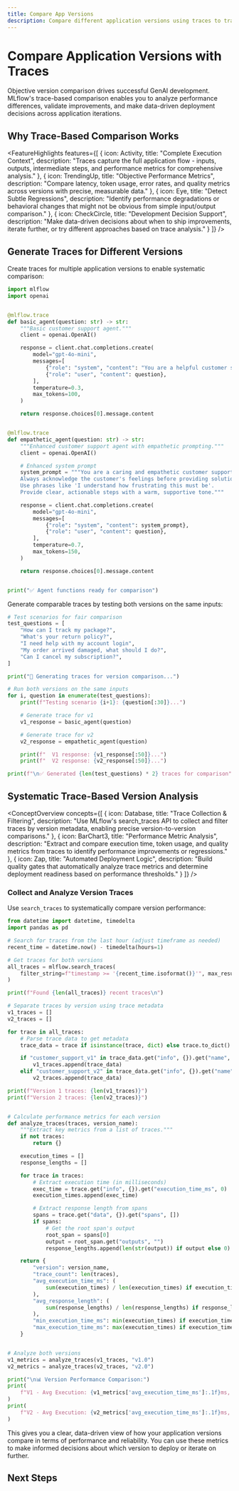 ```yaml
---
title: Compare App Versions
description: Compare different application versions using traces to track improvements and identify the best performing iteration.
---
```



# Compare Application Versions with Traces

Objective version comparison drives successful GenAI development. MLflow's trace-based comparison enables you to analyze performance differences, validate improvements, and make data-driven deployment decisions across application iterations.

## Why Trace-Based Comparison Works

<FeatureHighlights features={[
  {
    icon: Activity,
    title: "Complete Execution Context",
    description: "Traces capture the full application flow - inputs, outputs, intermediate steps, and performance metrics for comprehensive analysis."
  },
  {
    icon: TrendingUp,
    title: "Objective Performance Metrics",
    description: "Compare latency, token usage, error rates, and quality metrics across versions with precise, measurable data."
  },
  {
    icon: Eye,
    title: "Detect Subtle Regressions",
    description: "Identify performance degradations or behavioral changes that might not be obvious from simple input/output comparison."
  },
  {
    icon: CheckCircle,
    title: "Development Decision Support",
    description: "Make data-driven decisions about when to ship improvements, iterate further, or try different approaches based on trace analysis."
  }
]} />

## Generate Traces for Different Versions

Create traces for multiple application versions to enable systematic comparison:

```python
import mlflow
import openai


@mlflow.trace
def basic_agent(question: str) -> str:
    """Basic customer support agent."""
    client = openai.OpenAI()

    response = client.chat.completions.create(
        model="gpt-4o-mini",
        messages=[
            {"role": "system", "content": "You are a helpful customer support agent."},
            {"role": "user", "content": question},
        ],
        temperature=0.3,
        max_tokens=100,
    )

    return response.choices[0].message.content


@mlflow.trace
def empathetic_agent(question: str) -> str:
    """Enhanced customer support agent with empathetic prompting."""
    client = openai.OpenAI()

    # Enhanced system prompt
    system_prompt = """You are a caring and empathetic customer support agent.
    Always acknowledge the customer's feelings before providing solutions.
    Use phrases like 'I understand how frustrating this must be'.
    Provide clear, actionable steps with a warm, supportive tone."""

    response = client.chat.completions.create(
        model="gpt-4o-mini",
        messages=[
            {"role": "system", "content": system_prompt},
            {"role": "user", "content": question},
        ],
        temperature=0.7,
        max_tokens=150,
    )

    return response.choices[0].message.content


print("✅ Agent functions ready for comparison")
```

Generate comparable traces by testing both versions on the same inputs:

```python
# Test scenarios for fair comparison
test_questions = [
    "How can I track my package?",
    "What's your return policy?",
    "I need help with my account login",
    "My order arrived damaged, what should I do?",
    "Can I cancel my subscription?",
]

print("🔄 Generating traces for version comparison...")

# Run both versions on the same inputs
for i, question in enumerate(test_questions):
    print(f"Testing scenario {i+1}: {question[:30]}...")

    # Generate trace for v1
    v1_response = basic_agent(question)

    # Generate trace for v2
    v2_response = empathetic_agent(question)

    print(f"  V1 response: {v1_response[:50]}...")
    print(f"  V2 response: {v2_response[:50]}...")

print(f"\n✅ Generated {len(test_questions) * 2} traces for comparison")
```

## Systematic Trace-Based Version Analysis

<ConceptOverview concepts={[
  {
    icon: Database,
    title: "Trace Collection & Filtering",
    description: "Use MLflow's search_traces API to collect and filter traces by version metadata, enabling precise version-to-version comparisons."
  },
  {
    icon: BarChart3,
    title: "Performance Metric Analysis",
    description: "Extract and compare execution time, token usage, and quality metrics from traces to identify performance improvements or regressions."
  },
  {
    icon: Zap,
    title: "Automated Deployment Logic",
    description: "Build quality gates that automatically analyze trace metrics and determine deployment readiness based on performance thresholds."
  }
]} />

### Collect and Analyze Version Traces

Use `search_traces` to systematically compare version performance:

```python
from datetime import datetime, timedelta
import pandas as pd

# Search for traces from the last hour (adjust timeframe as needed)
recent_time = datetime.now() - timedelta(hours=1)

# Get traces for both versions
all_traces = mlflow.search_traces(
    filter_string=f"timestamp >= '{recent_time.isoformat()}'", max_results=100
)

print(f"Found {len(all_traces)} recent traces\n")

# Separate traces by version using trace metadata
v1_traces = []
v2_traces = []

for trace in all_traces:
    # Parse trace data to get metadata
    trace_data = trace if isinstance(trace, dict) else trace.to_dict()

    if "customer_support_v1" in trace_data.get("info", {}).get("name", ""):
        v1_traces.append(trace_data)
    elif "customer_support_v2" in trace_data.get("info", {}).get("name", ""):
        v2_traces.append(trace_data)

print(f"Version 1 traces: {len(v1_traces)}")
print(f"Version 2 traces: {len(v2_traces)}")


# Calculate performance metrics for each version
def analyze_traces(traces, version_name):
    """Extract key metrics from a list of traces."""
    if not traces:
        return {}

    execution_times = []
    response_lengths = []

    for trace in traces:
        # Extract execution time (in milliseconds)
        exec_time = trace.get("info", {}).get("execution_time_ms", 0)
        execution_times.append(exec_time)

        # Extract response length from spans
        spans = trace.get("data", {}).get("spans", [])
        if spans:
            # Get the root span's output
            root_span = spans[0]
            output = root_span.get("outputs", "")
            response_lengths.append(len(str(output)) if output else 0)

    return {
        "version": version_name,
        "trace_count": len(traces),
        "avg_execution_time_ms": (
            sum(execution_times) / len(execution_times) if execution_times else 0
        ),
        "avg_response_length": (
            sum(response_lengths) / len(response_lengths) if response_lengths else 0
        ),
        "min_execution_time_ms": min(execution_times) if execution_times else 0,
        "max_execution_time_ms": max(execution_times) if execution_times else 0,
    }


# Analyze both versions
v1_metrics = analyze_traces(v1_traces, "v1.0")
v2_metrics = analyze_traces(v2_traces, "v2.0")

print("\n📊 Version Performance Comparison:")
print(
    f"V1 - Avg Execution: {v1_metrics['avg_execution_time_ms']:.1f}ms, Avg Response: {v1_metrics['avg_response_length']:.0f} chars"
)
print(
    f"V2 - Avg Execution: {v2_metrics['avg_execution_time_ms']:.1f}ms, Avg Response: {v2_metrics['avg_response_length']:.0f} chars"
)
```

This gives you a clear, data-driven view of how your application versions compare in terms of performance and reliability. You can use these metrics to make informed decisions about which version to deploy or iterate on further.

## Next Steps

<TilesGrid>
  <TileCard
    href="/genai/version-tracking"
    title="Version Tracking"
    description="Learn more about tracking application versions with MLflow"
    icon={Database}
  />
  <TileCard
    href="/genai/tracing"
    title="MLflow Tracing"
    description="Explore MLflow's comprehensive tracing capabilities for GenAI applications"
    icon={Activity}
  />
</TilesGrid>
